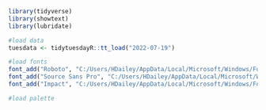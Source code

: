 ```r
library(tidyverse)
library(showtext)
library(lubridate)
```

```r
#load data
tuesdata <- tidytuesdayR::tt_load("2022-07-19")

#load fonts
font_add("Roboto", "C:/Users/HDailey/AppData/Local/Microsoft/Windows/Fonts/Roboto-Regular.ttf", "C:/Users/HDailey/AppData/Local/Microsoft/Windows/Fonts/Roboto-Bold.ttf")
font_add("Source Sans Pro", "C:/Users/HDailey/AppData/Local/Microsoft/Windows/Fonts/SourceSansPro-Regular.ttf", "C:/Users/HDailey/AppData/Local/Microsoft/Windows/Fonts/SourceSansPro-Bold.ttf")
font_add("Impact", "C:/Users/HDailey/AppData/Local/Microsoft/Windows/Fonts/Impact.ttf")

#load palette
```

```r
```
